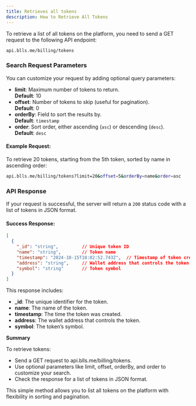```yaml
---
title: Retrieves all tokens
description: How to Retrieve All Tokens
---
```


To retrieve a list of all tokens on the platform, you need to send a GET request to the following API endpoint:

```bash
api.blls.me/billing/tokens
```

### Search Request Parameters

You can customize your request by adding optional query parameters:

- **limit**: Maximum number of tokens to return.  
  **Default**: 10
- **offset**: Number of tokens to skip (useful for pagination).  
  **Default**: 0
- **orderBy**: Field to sort the results by.  
  **Default**: `timestamp`
- **order**: Sort order, either ascending (`asc`) or descending (`desc`).  
  **Default**: `desc`

#### Example Request:

To retrieve 20 tokens, starting from the 5th token, sorted by name in ascending order:

```bash
api.blls.me/billing/tokens?limit=20&offset=5&orderBy=name&order=asc
```

### API Response

If your request is successful, the server will return a `200` status code with a list of tokens in JSON format.

#### Success Response:

```json
[
  {
    "_id": "string",         // Unique token ID
    "name": "string",        // Token name
    "timestamp": "2024-10-15T18:02:52.743Z",  // Timestamp of token creation
    "address": "string",     // Wallet address that controls the token
    "symbol": "string"       // Token symbol
  }
]
```

This response includes:

* **_id**: The unique identifier for the token.
* **name**: The name of the token.
* **timestamp**: The time the token was created.
* **address**: The wallet address that controls the token.
* **symbol**: The token’s symbol.

**Summary**

To retrieve tokens:

* Send a GET request to api.blls.me/billing/tokens.
* Use optional parameters like limit, offset, orderBy, and order to customize your search.
* Check the response for a list of tokens in JSON format.

This simple method allows you to list all tokens on the platform with flexibility in sorting and pagination.


